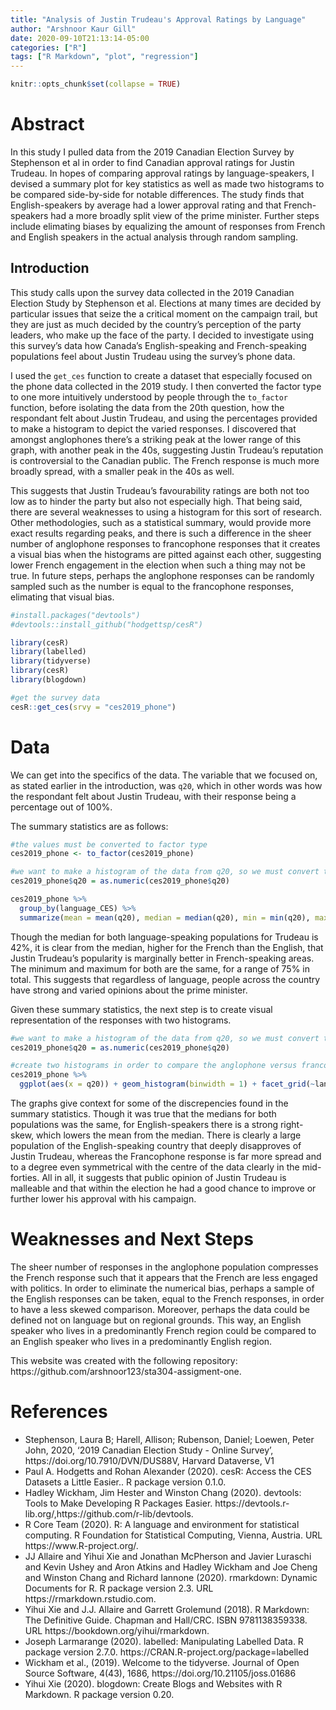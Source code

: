 ```yaml
---
title: "Analysis of Justin Trudeau's Approval Ratings by Language"
author: "Arshnoor Kaur Gill"
date: 2020-09-10T21:13:14-05:00
categories: ["R"]
tags: ["R Markdown", "plot", "regression"]
---
```


```r
knitr::opts_chunk$set(collapse = TRUE)
```

# Abstract

In this study I pulled data from the 2019 Canadian Election Survey by Stephenson et al in order to find Canadian approval ratings for Justin Trudeau. In hopes of comparing approval ratings by language-speakers, I devised a summary plot for key statistics as well as made two histograms to be compared side-by-side for notable differences. The study finds that English-speakers by average had a lower approval rating and that French-speakers had a more broadly split view of the prime minister. Further steps include elimating biases by equalizing the amount of responses from French and English speakers in the actual analysis through random sampling.

## Introduction

This study calls upon the survey data collected in the 2019 Canadian Election Study by Stephenson et al. Elections at many times are decided by particular issues that seize the a critical moment on the campaign trail, but they are just as much decided by the country's perception of the party leaders, who make up the face of the party. I decided to investigate using this survey's data how Canada's English-speaking and French-speaking populations feel about Justin Trudeau using the survey's phone data.

I used the `get_ces` function to create a dataset that especially focused on the phone data collected in the 2019 study. I then converted the factor type to one more intuitively understood by people through the `to_factor` function, before isolating the data from the 20th question, how the respondant felt about Justin Trudeau, and using the percentages provided to make a histogram to depict the varied responses. I discovered that amongst anglophones there's a striking peak at the lower range of this graph, with another peak in the 40s, suggesting Justin Trudeau's reputation is controversial to the Canadian public. The French response is much more broadly spread, with a smaller peak in the 40s as well.

This suggests that Justin Trudeau's favourability ratings are both not too low as to hinder the party but also not especially high. That being said, there are several weaknesses to using a histogram for this sort of research. Other methodologies, such as a statistical summary, would provide more exact results regarding peaks, and there is such a difference in the sheer number of anglophone responses to francophone responses that it creates a visual bias when the histograms are pitted against each other, suggesting lower French engagement in the election when such a thing may not be true. In future steps, perhaps the anglophone responses can be randomly sampled such as the number is equal to the francophone responses, elimating that visual bias.

```r
#install.packages("devtools")
#devtools::install_github("hodgettsp/cesR")

library(cesR)
library(labelled)
library(tidyverse)
library(cesR)
library(blogdown)

#get the survey data
cesR::get_ces(srvy = "ces2019_phone")
```

# Data

We can get into the specifics of the data. The variable that we focused on, as stated earlier in the introduction, was `q20`, which in other words was how the respondant felt about Justin Trudeau, with their response being a percentage out of 100%.

The summary statistics are as follows:
```r
#the values must be converted to factor type
ces2019_phone <- to_factor(ces2019_phone)

#we want to make a histogram of the data from q20, so we must convert the values to be continuous/numerical
ces2019_phone$q20 = as.numeric(ces2019_phone$q20)

ces2019_phone %>%
  group_by(language_CES) %>%
  summarize(mean = mean(q20), median = median(q20), min = min(q20), max = max(q20))
```

Though the median for both language-speaking populations for Trudeau is 42%, it is clear from the median, higher for the French than the English, that Justin Trudeau's popularity is marginally better in French-speaking areas. The minimum and maximum for both are the same, for a range of 75% in total. This suggests that regardless of language, people across the country have strong and varied opinions about the prime minister.

Given these summary statistics, the next step is to create visual representation of the responses with two histograms.

```r
#we want to make a histogram of the data from q20, so we must convert the values to be continuous/numerical
ces2019_phone$q20 = as.numeric(ces2019_phone$q20)

#create two histograms in order to compare the anglophone versus francophone view of Justin Trudeau
ces2019_phone %>%
  ggplot(aes(x = q20)) + geom_histogram(binwidth = 1) + facet_grid(~language_CES)
```

The graphs give context for some of the discrepencies found in the summary statistics. Though it was true that the medians for both populations was the same, for English-speakers there is a strong right-skew, which lowers the mean from the median. There is clearly a large population of the English-speaking country that deeply disapproves of Justin Trudeau, whereas the Francophone response is far more spread and to a degree even symmetrical with the centre of the data clearly in the mid-forties. All in all, it suggests that public opinion of Justin Trudeau is malleable and that within the election he had a good chance to improve or further lower his approval with his campaign.

# Weaknesses and Next Steps

The sheer number of responses in the anglophone population compresses the French response such that it appears that the French are less engaged with politics. In order to eliminate the numerical bias, perhaps a sample of the English responses can be taken, equal to the French responses, in order to have a less skewed comparison. Moreover, perhaps the data could be defined not on language but on regional grounds. This way, an English speaker who lives in a predominantly French region could be compared to an English speaker who lives in a predominantly English 
region.

This website was created with the following repository: https://github.com/arshnoor123/sta304-assigment-one.

# References

- Stephenson, Laura B; Harell, Allison; Rubenson, Daniel; Loewen, Peter John, 2020, '2019 Canadian Election Study - Online Survey', https://doi.org/10.7910/DVN/DUS88V, Harvard Dataverse, V1
- Paul A. Hodgetts and Rohan Alexander (2020). cesR: Access the CES Datasets a Little Easier.. R package version 0.1.0.
-   Hadley Wickham, Jim Hester and Winston Chang (2020). devtools: Tools to Make Developing R Packages Easier. https://devtools.r-lib.org/,https://github.com/r-lib/devtools.
-   R Core Team (2020). R: A language and environment for
  statistical computing. R Foundation for Statistical
  Computing, Vienna, Austria. URL
  https://www.R-project.org/.
-  JJ Allaire and Yihui Xie and Jonathan McPherson and Javier Luraschi and Kevin Ushey and
  Aron Atkins and Hadley Wickham and Joe Cheng and Winston Chang and Richard Iannone
  (2020). rmarkdown: Dynamic Documents for R. R package version 2.3. URL
  https://rmarkdown.rstudio.com.
-  Yihui Xie and J.J. Allaire and Garrett Grolemund (2018). R Markdown: The Definitive
  Guide. Chapman and Hall/CRC. ISBN 9781138359338. URL
  https://bookdown.org/yihui/rmarkdown.
-   Joseph Larmarange (2020). labelled: Manipulating Labelled Data. R package version
  2.7.0. https://CRAN.R-project.org/package=labelled
-   Wickham et al., (2019). Welcome to the tidyverse. Journal of Open Source Software,
  4(43), 1686, https://doi.org/10.21105/joss.01686
  -   Yihui Xie (2020). blogdown: Create Blogs and Websites with R Markdown. R package
  version 0.20.